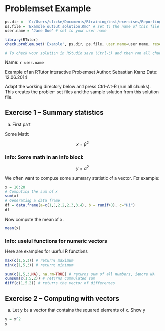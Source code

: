 # Problemset Example

  
```r

ps.dir =  'C:/Users/slocke/Documents/Rtraining/inst/exercises/Reporting/ps' # set to the folder in which this file is stored
ps.file = 'Example_output_solution.Rmd' # set to the name of this file
user.name = 'Jane Doe' # set to your user name

library(RTutor)
check.problem.set('Example', ps.dir, ps.file, user.name=user.name, reset=FALSE)

# To check your solution in RStudio save (Ctrl-S) and then run all chunks (Ctrl-Alt-R)
```
Name: `r user.name`


Example of an RTutor interactive Problemset
Author:  Sebastian Kranz
Date:    12.06.2014

Adapt the working directory below and press Ctrl-Alt-R (run all chunks). This creates the problem set files and the sample solution from this solution file.

## Exercise 1 -- Summary statistics

a) First part

Some Math:

$$x = \beta^2$$

### Info: Some math in an info block
$$y = \alpha^2$$


We often want to compute some summary statistic of a vector.
For example:


```r
x = 10:20
# Computing the sum of x
sum(x)
# Generating a data frame
df = data.frame(a=c(1,1,2,2,2,3,3,4), b = runif(8), c="Hi")
df
```

Now compute the mean of x.
```r
mean(x)
```


### Info: useful functions for numeric vectors
Here are examples for useful R functions
```r
max(c(1,5,2)) # returns maximum
min(c(1,5,2)) # returns minimum

sum(c(1,5,2,NA), na.rm=TRUE) # returns sum of all numbers, ignore NA
cumsum(c(1,5,2)) # returns cummulated sum
diff(c(1,5,2)) # returns the vector of differences
```



## Exercise 2 -- Computing with vectors
a) Let y be a vector that contains the squared elements of x. Show y
```r
y = x^2
y
```

